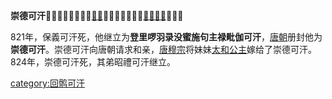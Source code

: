 {{unreferenced|time=2012-2-17}}
'''崇德可汗'''（{{bd||？|824年|catIdx=X}}），𨁂跌氏，是[[回鹘|回鹘]]的第十任可汗，[[保義可汗|保義可汗]]之子。

821年，保義可汗死，他继立为'''登里啰羽录没蜜施句主禄毗伽可汗'''，[[唐朝|唐朝]]册封他为'''崇德可汗'''。崇德可汗向唐朝请求和亲，[[唐穆宗|唐穆宗]]将妹妹[[太和公主_(唐)|太和公主]]嫁给了崇德可汗。824年，崇德可汗死，其弟昭禮可汗继立。

{{start box}}
{{s-before|[[保義可汗|保義可汗]]}}
{{s-title|[[回鹘可汗列表|回鹘可汗]]|821年—824年}}
{{s-after|[[昭禮可汗|昭禮可汗]]}}
{{end box}}

[[category:回鹘可汗|category:回鹘可汗]]